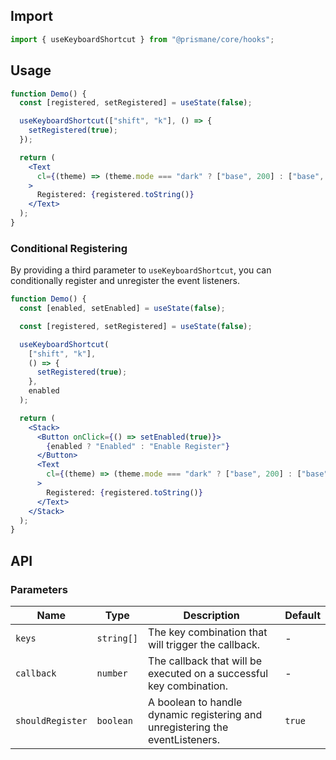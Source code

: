 ## Import

```js
import { useKeyboardShortcut } from "@prismane/core/hooks";
```

## Usage

```jsx
function Demo() {
  const [registered, setRegistered] = useState(false);

  useKeyboardShortcut(["shift", "k"], () => {
    setRegistered(true);
  });

  return (
    <Text
      cl={(theme) => (theme.mode === "dark" ? ["base", 200] : ["base", 700])}
    >
      Registered: {registered.toString()}
    </Text>
  );
}
```

### Conditional Registering

By providing a third parameter to `useKeyboardShortcut`, you can conditionally register and unregister the event listeners.

```jsx
function Demo() {
  const [enabled, setEnabled] = useState(false);

  const [registered, setRegistered] = useState(false);

  useKeyboardShortcut(
    ["shift", "k"],
    () => {
      setRegistered(true);
    },
    enabled
  );

  return (
    <Stack>
      <Button onClick={() => setEnabled(true)}>
        {enabled ? "Enabled" : "Enable Register"}
      </Button>
      <Text
        cl={(theme) => (theme.mode === "dark" ? ["base", 200] : ["base", 700])}
      >
        Registered: {registered.toString()}
      </Text>
    </Stack>
  );
}
```

## API

### Parameters

| Name             | Type       | Description                                                                   | Default |
| ---------------- | ---------- | ----------------------------------------------------------------------------- | ------- |
| `keys`           | `string[]` | The key combination that will trigger the callback.                           | -       |
| `callback`       | `number`   | The callback that will be executed on a successful key combination.           | -       |
| `shouldRegister` | `boolean`  | A boolean to handle dynamic registering and unregistering the eventListeners. | `true`  |
